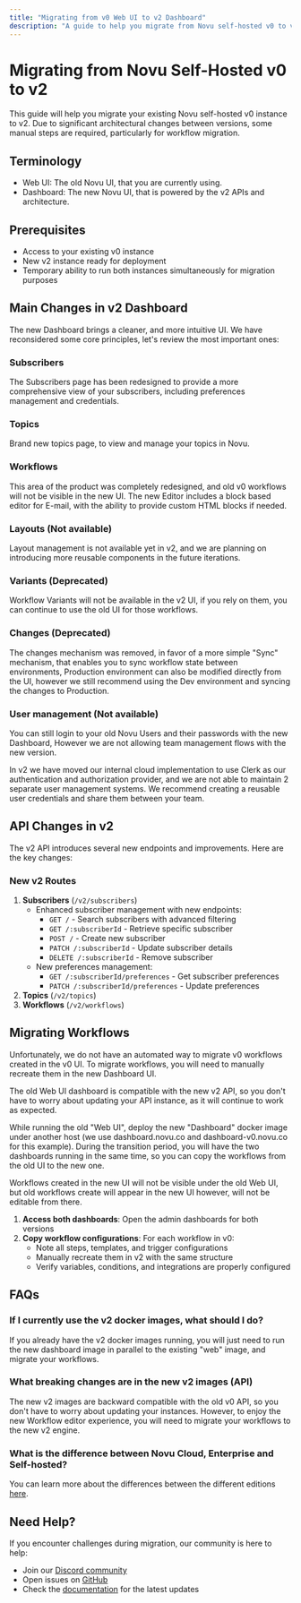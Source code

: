 ```yaml
---
title: "Migrating from v0 Web UI to v2 Dashboard"
description: "A guide to help you migrate from Novu self-hosted v0 to v2"
---
```


# Migrating from Novu Self-Hosted v0 to v2

This guide will help you migrate your existing Novu self-hosted v0 instance to v2. Due to significant architectural changes between versions, some manual steps are required, particularly for workflow migration.

## Terminology
- Web UI: The old Novu UI, that you are currently using.
- Dashboard: The new Novu UI, that is powered by the v2 APIs and architecture.

## Prerequisites

- Access to your existing v0 instance
- New v2 instance ready for deployment
- Temporary ability to run both instances simultaneously for migration purposes

## Main Changes in v2 Dashboard

The new Dashboard brings a cleaner, and more intuitive UI. We have reconsidered some core principles, let's review the most important ones:

### Subscribers
The Subscribers page has been redesigned to provide a more comprehensive view of your subscribers, including preferences management and credentials.

### Topics
Brand new topics page, to view and manage your topics in Novu.

### Workflows
This area of the product was completely redesigned, and old v0 workflows will not be visible in the new UI. 
The new Editor includes a block based editor for E-mail, with the ability to provide custom HTML blocks if needed.

### Layouts (Not available)

Layout management is not available yet in v2, and we are planning on introducing more reusable components in the future iterations.

### Variants (Deprecated)

Workflow Variants will not be available in the v2 UI, if you rely on them, you can continue to use the old UI for those workflows.

### Changes (Deprecated)

The changes mechanism was removed, in favor of a more simple "Sync" mechanism, that enables you to sync workflow state between environments, Production environment can also be modified directly from the UI, however we still recommend using the Dev environment and syncing the changes to Production.

### User management (Not available)

You can still login to your old Novu Users and their passwords with the new Dashboard, 
However we are not allowing team management flows with the new version.

In v2 we have moved our internal cloud implementation to use Clerk as our authentication and authorization provider, and we are not able to maintain 2 separate user management systems. 
We recommend creating a reusable user credentials and share them between your team.

## API Changes in v2

The v2 API introduces several new endpoints and improvements. Here are the key changes:

### New v2 Routes

1. **Subscribers** (`/v2/subscribers`)
   - Enhanced subscriber management with new endpoints:
     - `GET /` - Search subscribers with advanced filtering
     - `GET /:subscriberId` - Retrieve specific subscriber
     - `POST /` - Create new subscriber
     - `PATCH /:subscriberId` - Update subscriber details
     - `DELETE /:subscriberId` - Remove subscriber
   - New preferences management:
     - `GET /:subscriberId/preferences` - Get subscriber preferences
     - `PATCH /:subscriberId/preferences` - Update preferences
2. **Topics** (`/v2/topics`)
3. **Workflows** (`/v2/workflows`)

## Migrating Workflows

Unfortunately, we do not have an automated way to migrate v0 workflows created in the v0 UI. 
To migrate workflows, you will need to manually recreate them in the new Dashboard UI.

The old Web UI dashboard is compatible with the new v2 API, so you don't have to worry about updating your API instance, as it will continue to work as expected.

While running the old "Web UI", deploy the new "Dashboard" docker image under another host (we use dashboard.novu.co and dashboard-v0.novu.co for this example).
During the transition period, you will have the two dashboards running in the same time, so you can copy the workflows from the old UI to the new one.

Workflows created in the new UI will not be visible under the old Web UI, but old workflows create will appear in the new UI however, will not be editable from there.

1. **Access both dashboards**: Open the admin dashboards for both versions
2. **Copy workflow configurations**: For each workflow in v0:
   - Note all steps, templates, and trigger configurations
   - Manually recreate them in v2 with the same structure
   - Verify variables, conditions, and integrations are properly configured

## FAQs

### If I currently use the v2 docker images, what should I do?

If you already have the v2 docker images running, you will just need to run the new dashboard image in parallel to the existing "web" image, and migrate your workflows.

### What breaking changes are in the new v2 images (API)

The new v2 images are backward compatible with the old v0 API, so you don't have to worry about updating your instances. 
However, to enjoy the new Workflow editor experience, you will need to migrate your workflows to the new v2 engine.

### What is the difference between Novu Cloud, Enterprise and Self-hosted?

You can learn more about the differences between the different editions [here](https://docs.novu.co/community/project-differences).

## Need Help?

If you encounter challenges during migration, our community is here to help:

- Join our [Discord community](https://discord.gg/novu)
- Open issues on [GitHub](https://github.com/novuhq/novu)
- Check the [documentation](https://docs.novu.co) for the latest updates